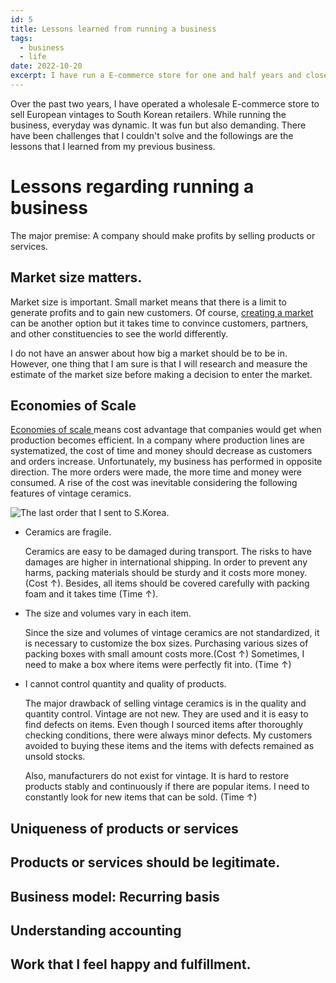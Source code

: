 ```yaml
---
id: 5
title: Lessons learned from running a business
tags:
  - business
  - life
date: 2022-10-20
excerpt: I have run a E-commerce store for one and half years and closed the business this summer. In this article, I share lessons that I learned from the business.
---
```


<p>
  Over the past two years, I have operated a wholesale E-commerce store to sell
  European vintages to South Korean retailers. While running the business,
  everyday was dynamic. It was fun but also demanding. There have been
  challenges that I couldn't solve and the followings are the lessons that I
  learned from my previous business.
</p>

# Lessons regarding running a business

<p>
  The major premise: A company should make profits by selling products or
  services.
</p>

## Market size matters.

<p>
  Market size is important. Small market means that there is a limit to generate
  profits and to gain new customers. Of course,
  <a
    style="display: inline;"
    href="https://insights.som.yale.edu/insights/what-does-it-take-to-create-market"
    target="_blank"
  >
    creating a market
  </a>
  can be another option but it takes time to convince customers, partners, and
  other constituencies to see the world differently.
</p>

<p>
  I do not have an answer about how big a market should be to be in. However,
  one thing that I am sure is that I will research and measure the estimate of
  the market size before making a decision to enter the market.
</p>

## Economies of Scale

<p>
  <a
    style="display: inline;"
    href="https://www.investopedia.com/terms/e/economiesofscale.asp"
    target="_blank"
  >
    Economies of scale
  </a>
  means cost advantage that companies would get when production becomes efficient.
  In a company where production lines are systematized, the cost of time and money
  should decrease as customers and orders increase. Unfortunately, my business has
  performed in opposite direction. The more orders were made, the more time and money
  were consumed. A rise of the cost was inevitable considering the following features
  of vintage ceramics.
</p>

![The last order that I sent to S.Korea.](https://postimg.cc/TKZGw0Q6)

- Ceramics are fragile.

  <p>
    Ceramics are easy to be damaged during transport. The risks to have damages
    are higher in international shipping. In order to prevent any harms, packing
    materials should be sturdy and it costs more money. (Cost &#8593;). Besides,
    all items should be covered carefully with packing foam and it takes time
    (Time &#8593;).
  </p>

- The size and volumes vary in each item.

  <p>
    Since the size and volumes of vintage ceramics are not standardized, it is
    necessary to customize the box sizes. Purchasing various sizes of packing
    boxes with small amount costs more.(Cost &#8593;) Sometimes, I need to make
    a box where items were perfectly fit into. (Time &#8593;)
  </p>

- I cannot control quantity and quality of products.
  <p>
    The major drawback of selling vintage ceramics is in the quality and
    quantity control. Vintage are not new. They are used and it is easy to find
    defects on items. Even though I sourced items after thoroughly checking
    conditions, there were always minor defects. My customers avoided to buying
    these items and the items with defects remained as unsold stocks.
  </p>
  <p>
    Also, manufacturers do not exist for vintage. It is hard to restore products
    stably and continuously if there are popular items. I need to constantly
    look for new items that can be sold. (Time &#8593;)
  </p>

## Uniqueness of products or services

## Products or services should be legitimate.

<p></p>

## Business model: Recurring basis

## Understanding accounting

## Work that I feel happy and fulfillment.
